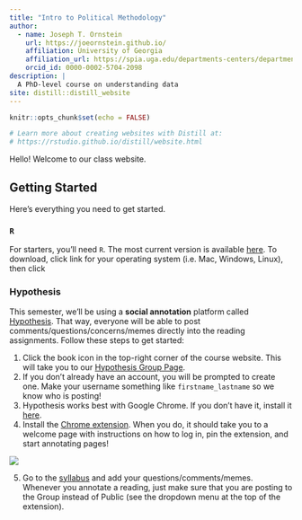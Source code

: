 ```yaml
---
title: "Intro to Political Methodology"
author:
  - name: Joseph T. Ornstein 
    url: https://joeornstein.github.io/
    affiliation: University of Georgia
    affiliation_url: https://spia.uga.edu/departments-centers/department-of-political-science/
    orcid_id: 0000-0002-5704-2098
description: |
  A PhD-level course on understanding data
site: distill::distill_website
---
```


```r
knitr::opts_chunk$set(echo = FALSE)

# Learn more about creating websites with Distill at:
# https://rstudio.github.io/distill/website.html

```

Hello! Welcome to our class website. 

## Getting Started

Here's everything you need to get started.

### `R`

For starters, you'll need `R`. The most current version is available [here](https://cloud.r-project.org/). To download, click link for your operating system (i.e. Mac, Windows, Linux), then click

### Hypothesis

This semester, we'll be using a **social annotation** platform called [Hypothesis](https://web.hypothes.is/). That way, everyone will be able to post comments/questions/concerns/memes directly into the reading assignments. Follow these steps to get started:

1.  Click the book icon in the top-right corner of the course website. This will take you to our [Hypothesis Group Page](https://hypothes.is/groups/g7pXazQj/pols-7012-fall-2021).
2.  If you don't already have an account, you will be prompted to create one. Make your username something like `firstname_lastname` so we know who is posting!
3.  Hypothesis works best with Google Chrome. If you don't have it, install it [here](https://www.google.com/chrome/).
4.  Install the [Chrome extension](https://chrome.google.com/webstore/detail/hypothesis-web-pdf-annota/bjfhmglciegochdpefhhlphglcehbmek?hl=en). When you do, it should take you to a welcome page with instructions on how to log in, pin the extension, and start annotating pages!

![](img/hypothesis-tutorial/extension-setup.png)

5.  Go to the [syllabus](syllabus/POLS-7012-syllabus.pdf) and add your questions/comments/memes. Whenever you annotate a reading, just make sure that you are posting to the Group instead of Public (see the dropdown menu at the top of the extension).
